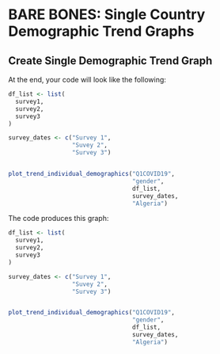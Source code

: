 # BARE BONES: Single Country Demographic Trend Graphs

## Create Single Demographic Trend Graph

At the end, your code will look like the following:

```r

df_list <- list(
  survey1,
  survey2,
  survey3
)

survey_dates <- c("Survey 1",
                  "Suvey 2",
                  "Survey 3")


plot_trend_individual_demographics("Q1COVID19",
                                   "gender",
                                   df_list,
                                   survey_dates,
                                   "Algeria")


```


The code produces this graph:

```r

df_list <- list(
  survey1,
  survey2,
  survey3
)

survey_dates <- c("Survey 1",
                  "Suvey 2",
                  "Survey 3")


plot_trend_individual_demographics("Q1COVID19",
                                   "gender",
                                   df_list,
                                   survey_dates,
                                   "Algeria")


```
